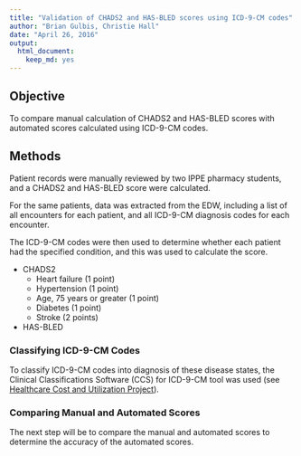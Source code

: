 ```yaml
---
title: "Validation of CHADS2 and HAS-BLED scores using ICD-9-CM codes"
author: "Brian Gulbis, Christie Hall"
date: "April 26, 2016"
output: 
  html_document: 
    keep_md: yes
---
```


## Objective

To compare manual calculation of CHADS2 and HAS-BLED scores with automated scores
calculated using ICD-9-CM codes.

## Methods

Patient records were manually reviewed by two IPPE pharmacy students, and a
CHADS2 and HAS-BLED score were calculated.

For the same patients, data was extracted from the EDW, including a list of all
encounters for each patient, and all ICD-9-CM diagnosis codes for each
encounter.

The ICD-9-CM codes were then used to determine whether each patient had the
specified condition, and this was used to calculate the score.

* CHADS2
    - Heart failure (1 point)
    - Hypertension (1 point)
    - Age, 75 years or greater (1 point)
    - Diabetes (1 point)
    - Stroke (2 points)
* HAS-BLED

### Classifying ICD-9-CM Codes

To classify ICD-9-CM codes into diagnosis of these disease states, the Clinical 
Classifications Software (CCS) for ICD-9-CM tool was used (see [Healthcare Cost
and Utilization
Project](https://www.hcup-us.ahrq.gov/toolssoftware/ccs/ccs.jsp)).

### Comparing Manual and Automated Scores

The next step will be to compare the manual and automated scores to determine
the accuracy of the automated scores.
